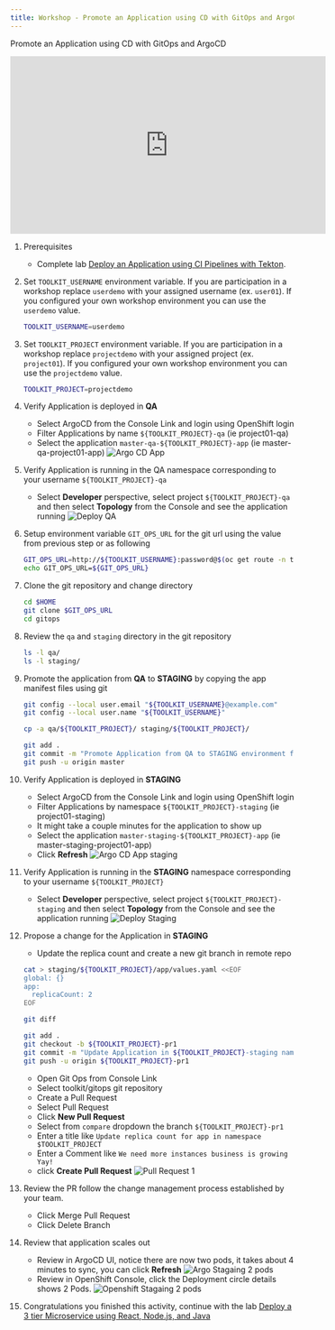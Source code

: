```yaml
---
title: Workshop - Promote an Application using CD with GitOps and ArgoCD
---
```



<PageDescription>

Promote an Application using CD with GitOps and ArgoCD

</PageDescription>


<iframe width="560" height="315" src="https://www.youtube.com/embed/Fr85xbcM_es" frameborder="0" allow="accelerometer; autoplay; clipboard-write; encrypted-media; gyroscope; picture-in-picture" allowfullscreen></iframe>


1. Prerequisites
    - Complete lab [Deploy an Application using CI Pipelines with Tekton](./ci).

1. Set `TOOLKIT_USERNAME` environment variable. 
   If you are participation in a workshop replace `userdemo` with your assigned username (ex. `user01`).
   If you configured your own workshop environment you can use the `userdemo` value.
    ```bash
    TOOLKIT_USERNAME=userdemo

    ```

1. Set `TOOLKIT_PROJECT` environment variable. 
   If you are participation in a workshop replace `projectdemo` with your assigned project (ex. `project01`).
   If you configured your own workshop environment you can use the `projectdemo` value.
    ```bash
    TOOLKIT_PROJECT=projectdemo

    ```

1. Verify Application is deployed in **QA**
    - Select ArgoCD from the Console Link and login using OpenShift login
    - Filter Applications by name `${TOOLKIT_PROJECT}-qa` (ie project01-qa)
    - Select the application `master-qa-${TOOLKIT_PROJECT}-app` (ie master-qa-project01-app)
        ![Argo CD App](../images/argo-app.jpg)

1. Verify Application is running in the QA namespace corresponding to your username `${TOOLKIT_PROJECT}-qa`
    - Select **Developer** perspective, select project `${TOOLKIT_PROJECT}-qa` and then select **Topology** from the Console and see the application running
        ![Deploy QA](../images/deploy-qa.jpg)

1. Setup environment variable `GIT_OPS_URL` for the git url using the value from previous step or as following
    ```bash
    GIT_OPS_URL=http://${TOOLKIT_USERNAME}:password@$(oc get route -n tools gogs --template='{{.spec.host}}')/toolkit/gitops
    echo GIT_OPS_URL=${GIT_OPS_URL}
    ```

1. Clone the git repository and change directory
    ```bash
    cd $HOME
    git clone $GIT_OPS_URL
    cd gitops
    ```

1. Review the `qa` and `staging` directory in the git repository
    ```bash
    ls -l qa/
    ls -l staging/
    ```

1. Promote the application from **QA** to **STAGING** by copying the app manifest files using git
    ```bash
    git config --local user.email "${TOOLKIT_USERNAME}@example.com"
    git config --local user.name "${TOOLKIT_USERNAME}"

    cp -a qa/${TOOLKIT_PROJECT}/ staging/${TOOLKIT_PROJECT}/

    git add .
    git commit -m "Promote Application from QA to STAGING environment for $TOOLKIT_PROJECT"
    git push -u origin master
    ```

1. Verify Application is deployed in **STAGING**
    - Select ArgoCD from the Console Link and login using OpenShift login
    - Filter Applications by namespace `${TOOLKIT_PROJECT}-staging` (ie project01-staging)
    - It might take a couple minutes for the application to show up
    - Select the application `master-staging-${TOOLKIT_PROJECT}-app` (ie master-staging-project01-app)
    - Click **Refresh**
        ![Argo CD App staging](../images/argo-app-staging.jpg)

1. Verify Application is running in the **STAGING** namespace corresponding to your username `${TOOLKIT_PROJECT}`
    - Select **Developer** perspective, select project `${TOOLKIT_PROJECT}-staging` and then select **Topology** from the Console and see the application running
        ![Deploy Staging](../images/deploy-staging.jpg)

1. Propose a change for the Application in **STAGING**
    - Update the replica count and create a new git branch in remote repo
    ```bash
    cat > staging/${TOOLKIT_PROJECT}/app/values.yaml <<EOF
    global: {}
    app:
      replicaCount: 2
    EOF

    git diff

    git add .
    git checkout -b ${TOOLKIT_PROJECT}-pr1
    git commit -m "Update Application in ${TOOLKIT_PROJECT}-staging namespace"
    git push -u origin ${TOOLKIT_PROJECT}-pr1
    ```
    - Open Git Ops from Console Link
    - Select toolkit/gitops git repository
    - Create a Pull Request
    - Select Pull Request
    - Click **New Pull Request**
    - Select from `compare` dropdown the branch `${TOOLKIT_PROJECT}-pr1`
    - Enter a title like `Update replica count for app in namespace $TOOLKIT_PROJECT`
    - Enter a Comment like `We need more instances business is growing Yay!`
    - click **Create Pull Request**
        ![Pull Request 1](../images/gitops-pr1.jpg)

1. Review the PR follow the change management process established by your team.
    - Click Merge Pull Request
    - Click Delete Branch

1. Review that application scales out
    - Review in ArgoCD UI, notice there are now two pods, it takes about 4 minutes to sync, you can click **Refresh**
        ![Argo Stagaing 2 pods](../images/argo-app-staging2.jpg)
    - Review in OpenShift Console, click the Deployment circle details shows 2 Pods.
        ![Openshift Stagaing 2 pods](../images/deploy-staging2.jpg)

1. Congratulations you finished this activity, continue with the lab [Deploy a 3 tier Microservice using React, Node.js, and Java](../inventory)